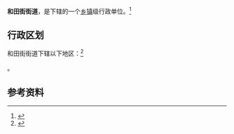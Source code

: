 {{中国乡级行政区|65/01/03/002/000}}

'''和田街街道'''，是{{PRC admin/fullname|65/01/03/002/000|3}}下辖的一个[[乡镇|乡镇]]级行政单位。<ref>{{PRC admin/ref sgc|{{PRC admin/parent|65/01/03/002/000}}}}</ref>

== 行政区划 ==

和田街街道下辖以下地区：<ref>{{PRC admin/ref sgc|65/01/03/002/000}}</ref>

{{PRC admin/children|65/01/03/002/000}}。

== 参考资料 ==

{{reflist}}

{{行政区划小作品}}
{{PRC admin/navcat|65/01/03/002/000}}